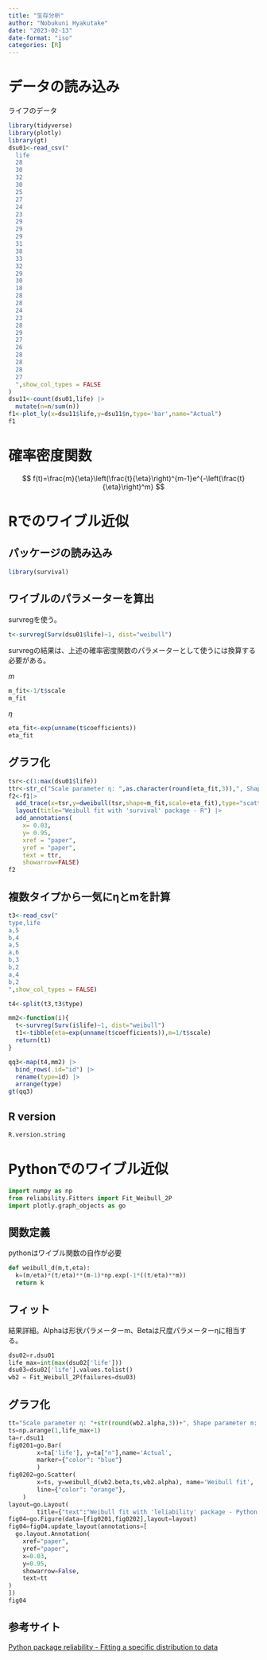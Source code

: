 ```yaml
---
title: "生存分析"
author: "Nobukuni Hyakutake"
date: "2023-02-13"
date-format: "iso"
categories: [R]
---
```


# データの読み込み

ライフのデータ

```r
library(tidyverse)
library(plotly)
library(gt)
dsu01<-read_csv("
  life
  28
  30
  32
  30
  25
  27
  24
  23
  29
  29
  29
  31
  38
  33
  32
  29
  30
  18
  28
  28
  24
  23
  28
  29
  27
  26
  28
  28
  28
  27
  ",show_col_types = FALSE
)
dsu11<-count(dsu01,life) |> 
  mutate(n=n/sum(n))
f1<-plot_ly(x=dsu11$life,y=dsu11$n,type='bar',name="Actual")
f1
```


# 確率密度関数

$$
f(t)=\frac{m}{\eta}\left(\frac{t}{\eta}\right)^{m-1}e^{-\left(\frac{t}{\eta}\right)^m}
$$

# Rでのワイブル近似

## パッケージの読み込み

```r
library(survival)
```

## ワイブルのパラメーターを算出

survregを使う。

```r
t<-survreg(Surv(dsu01$life)~1, dist="weibull")
```

survregの結果は、上述の確率密度関数のパラメーターとして使うには換算する必要がある。

$m$ 

```r
m_fit<-1/t$scale
m_fit
```

$\eta$

```r
eta_fit<-exp(unname(t$coefficients))
eta_fit
```

## グラフ化

```r
tsr<-c(1:max(dsu01$life))
ttr<-str_c("Scale parameter η: ",as.character(round(eta_fit,3)),", Shape parameter m: ",as.character(round(m_fit,3)))
f2<-f1|> 
  add_trace(x=tsr,y=dweibull(tsr,shape=m_fit,scale=eta_fit),type="scatter",mode="line",name="Weibull fit") |>
  layout(title="Weibull fit with 'survival' package - R") |> 
  add_annotations(
    x= 0.03,
    y= 0.95,
    xref = "paper",
    yref = "paper",
    text = ttr,
    showarrow=FALSE)
f2
```

## 複数タイプから一気にηとmを計算

```r
t3<-read_csv("
type,life
a,5
b,4
a,5
a,6
b,3
b,2
a,4
b,2
",show_col_types = FALSE)

t4<-split(t3,t3$type)

mm2<-function(i){
  t<-survreg(Surv(i$life)~1, dist="weibull")
  t1<-tibble(eta=exp(unname(t$coefficients)),m=1/t$scale)
  return(t1)
}

qq3<-map(t4,mm2) |> 
  bind_rows(.id="id") |> 
  rename(type=id) |> 
  arrange(type)
gt(qq3)
```


## R version

```r
R.version.string
```
# Pythonでのワイブル近似

```python
import numpy as np
from reliability.Fitters import Fit_Weibull_2P
import plotly.graph_objects as go
```


## 関数定義

pythonはワイブル関数の自作が必要

```python
def weibull_d(m,t,eta):
  k=(m/eta)*(t/eta)**(m-1)*np.exp(-1*((t/eta)**m))
  return k
```

## フィット

結果詳細。Alphaは形状パラメーターm、Betaは尺度パラメーターηに相当する。

```python
dsu02=r.dsu01
life_max=int(max(dsu02['life']))
dsu03=dsu02['life'].values.tolist()
wb2 = Fit_Weibull_2P(failures=dsu03)
```

## グラフ化

```python
tt="Scale parameter η: "+str(round(wb2.alpha,3))+", Shape parameter m: "+str(round(wb2.beta,3))
ts=np.arange(1,life_max+1)
ta=r.dsu11
fig0201=go.Bar(
        x=ta['life'], y=ta["n"],name='Actual',
        marker={"color": "blue"}
        )
fig0202=go.Scatter(
        x=ts, y=weibull_d(wb2.beta,ts,wb2.alpha), name='Weibull fit',
        line={"color": "orange"},
    )
layout=go.Layout(
        title={"text":"Weibull fit with 'leliability' package - Python "})
fig04=go.Figure(data=[fig0201,fig0202],layout=layout)
fig04=fig04.update_layout(annotations=[
  go.layout.Annotation(
    xref="paper",
    yref="paper",
    x=0.03,
    y=0.95,
    showarrow=False,
    text=tt
)
])
fig04
```

## 参考サイト

[Python package reliability - Fitting a specific distribution to data](https://reliability.readthedocs.io/en/latest/Fitting%20a%20specific%20distribution%20to%20data.html)
